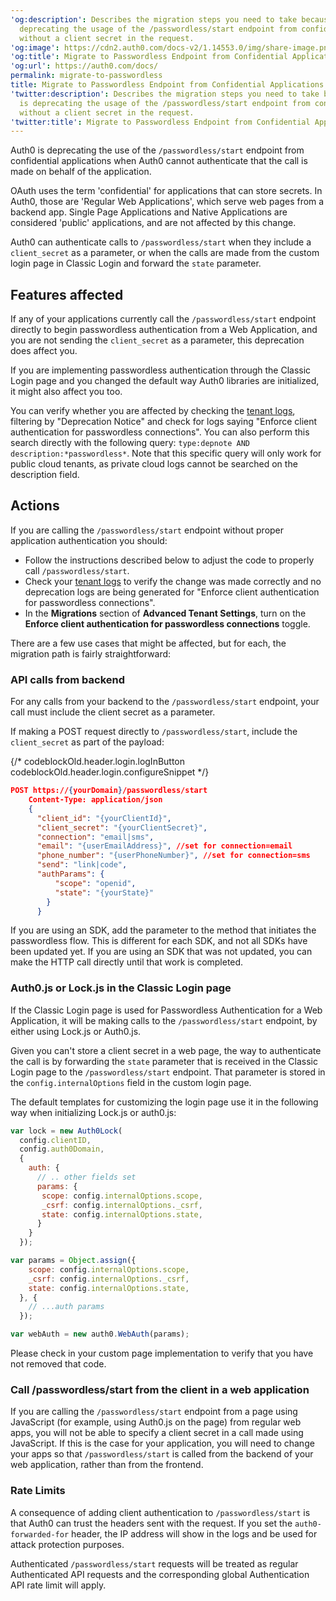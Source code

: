 ---
'og:description': Describes the migration steps you need to take because Auth0 is
  deprecating the usage of the /passwordless/start endpoint from confidential applications
  without a client secret in the request.
'og:image': https://cdn2.auth0.com/docs-v2/1.14553.0/img/share-image.png
'og:title': Migrate to Passwordless Endpoint from Confidential Applications
'og:url': https://auth0.com/docs/
permalink: migrate-to-passwordless
title: Migrate to Passwordless Endpoint from Confidential Applications
'twitter:description': Describes the migration steps you need to take because Auth0
  is deprecating the usage of the /passwordless/start endpoint from confidential applications
  without a client secret in the request.
'twitter:title': Migrate to Passwordless Endpoint from Confidential Applications
---
Auth0 is deprecating the use of the `/passwordless/start` endpoint from confidential applications when Auth0 cannot authenticate that the call is made on behalf of the application.

<Tooltip tip="OAuth 2.0: Authorization framework that defines authorization protocols and workflows." cta="View Glossary" href="/docs/glossary?term=OAuth">OAuth</Tooltip> uses the term 'confidential' for applications that can store secrets. In Auth0, those are 'Regular Web Applications', which serve web pages from a backend app. Single Page Applications and Native Applications are considered 'public' applications, and are not affected by this change.

Auth0 can authenticate calls to `/passwordless/start` when they include a `client_secret` as a parameter, or when the calls are made from the custom login page in Classic Login and forward the `state` parameter.

## Features affected

If any of your applications currently call the `/passwordless/start` endpoint directly to begin <Tooltip tip="Passwordless: Form of authentication that does not rely on a password as the first factor." cta="View Glossary" href="/docs/glossary?term=passwordless">passwordless</Tooltip> authentication from a Web Application, and you are not sending the `client_secret` as a parameter, this deprecation does affect you.

If you are implementing passwordless authentication through the Classic Login page and you changed the default way Auth0 libraries are initialized, it might also affect you too.

You can verify whether you are affected by checking the [tenant logs](https://manage.auth0.com/#/logs), filtering by "Deprecation Notice" and check for logs saying "Enforce client authentication for passwordless connections". You can also perform this search directly with the following query: `type:depnote AND description:*passwordless*`. Note that this specific query will only work for public cloud tenants, as private cloud logs cannot be searched on the description field.

## Actions

If you are calling the `/passwordless/start` endpoint without proper application authentication you should:

* Follow the instructions described below to adjust the code to properly call `/passwordless/start`.
* Check your [tenant logs](https://manage.auth0.com/#/logs) to verify the change was made correctly and no deprecation logs are being generated for "Enforce client authentication for passwordless connections".
* In the **Migrations** section of **Advanced Tenant Settings**, turn on the **Enforce client authentication for passwordless connections** toggle.

There are a few use cases that might be affected, but for each, the migration path is fairly straightforward:

### API calls from backend

For any calls from your backend to the `/passwordless/start` endpoint, your call must include the <Tooltip tip="Client Secret: Secret used by a client (application) to authenticate with the Authorization Server; it should be known to only the client and the Authorization Server and must be sufficiently random to not be guessable." cta="View Glossary" href="/docs/glossary?term=client+secret">client secret</Tooltip> as a parameter.

If making a POST request directly to `/passwordless/start`, include the `client_secret` as part of the payload:

{/* codeblockOld.header.login.logInButton codeblockOld.header.login.configureSnippet */}

```json lines
POST https://{yourDomain}/passwordless/start
    Content-Type: application/json
    {
      "client_id": "{yourClientId}",
      "client_secret": "{yourClientSecret}",
      "connection": "email|sms",
      "email": "{userEmailAddress}", //set for connection=email
      "phone_number": "{userPhoneNumber}", //set for connection=sms
      "send": "link|code",
      "authParams": { 
          "scope": "openid",
          "state": "{yourState}"
        }
      }
```






If you are using an SDK, add the parameter to the method that initiates the passwordless flow. This is different for each SDK, and not all SDKs have been updated yet. If you are using an SDK that was not updated, you can make the HTTP call directly until that work is completed.

### Auth0.js or Lock.js in the Classic Login page

If the Classic Login page is used for Passwordless Authentication for a Web Application, it will be making calls to the `/passwordless/start` endpoint, by either using Lock.js or Auth0.js.

Given you can't store a client secret in a web page, the way to authenticate the call is by forwarding the `state` parameter that is received in the Classic Login page to the `/passwordless/start` endpoint. That parameter is stored in the `config.internalOptions` field in the custom login page.

The default templates for customizing the login page use it in the following way when initializing Lock.js or auth0.js:

```javascript lines
var lock = new Auth0Lock(
  config.clientID, 
  config.auth0Domain, 
  {
    auth: {
      // .. other fields set
      params: {
       scope: config.internalOptions.scope,
       _csrf: config.internalOptions._csrf,
       state: config.internalOptions.state,
      }
    }
  });
```






```javascript lines
var params = Object.assign({
    scope: config.internalOptions.scope,
    _csrf: config.internalOptions._csrf,
    state: config.internalOptions.state,
  }, {
    // ...auth params
  });

var webAuth = new auth0.WebAuth(params);
```






Please check in your custom page implementation to verify that you have not removed that code.

### Call /passwordless/start from the client in a web application

If you are calling the `/passwordless/start` endpoint from a page using JavaScript (for example, using Auth0.js on the page) from regular web apps, you will not be able to specify a client secret in a call made using JavaScript. If this is the case for your application, you will need to change your apps so that `/passwordless/start` is called from the backend of your web application, rather than from the frontend.

### Rate Limits

A consequence of adding client authentication to `/passwordless/start` is that Auth0 can trust the headers sent with the request. If you set the `auth0-forwarded-for` header, the IP address will show in the logs and be used for <Tooltip tip="Attack Protection: Features that Auth0 provides to detect and mitigate attacks, including brute-force protection, suspicious IP throttling, breached password detection, bot detection, and adaptive multi-factor authentication." cta="View Glossary" href="/docs/glossary?term=attack+protection">attack protection</Tooltip> purposes.

Authenticated `/passwordless/start` requests will be treated as regular Authenticated API requests and the corresponding global Authentication API rate limit will apply.